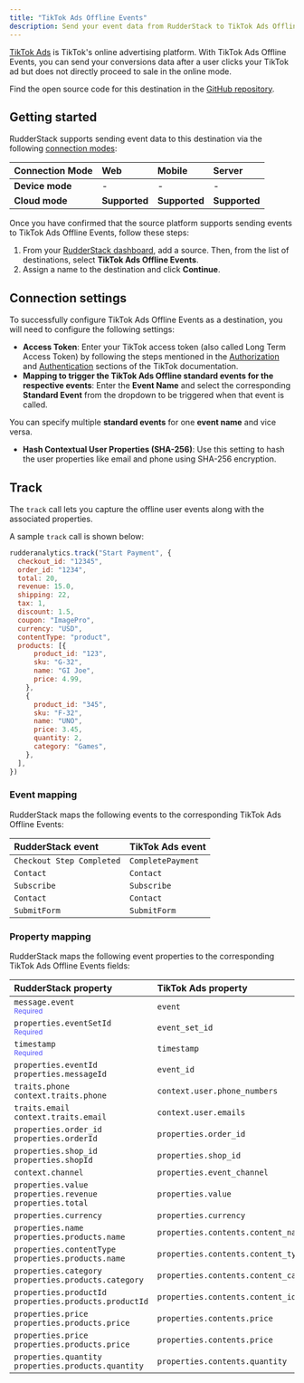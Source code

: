 ```yaml
---
title: "TikTok Ads Offline Events"
description: Send your event data from RudderStack to TikTok Ads Offline Events.
---
```


[TikTok Ads](https://www.tiktok.com/business/en/apps/tiktok?tt4b_lang_redirect=1") is TikTok's online advertising platform. With TikTok Ads Offline Events, you can send your conversions data after a user clicks your TikTok ad but does not directly proceed to sale in the online mode. 

Find the open source code for this destination in the <a href="https://github.com/rudderlabs/rudder-transformer/tree/master/src/v0/destinations/tiktok_ads_offline_events">GitHub repository</a>.

## Getting started

RudderStack supports sending event data to this destination via the following <a href="https://rudderstack.com/docs/rudderstack-cloud/rudderstack-connection-modes/">connection modes</a>:

| **Connection Mode** | **Web**       | **Mobile**    | **Server**    |
| :------------------ | :------------ | :------------ | :------------ |
| **Device mode**     |  -            | -             | -             |
| **Cloud mode**      | **Supported** | **Supported** | **Supported** |

Once you have confirmed that the source platform supports sending events to TikTok Ads Offline Events, follow these steps:

1. From your [RudderStack dashboard](https://app.rudderstack.com/), add a source. Then, from the list of destinations, select **TikTok Ads Offline Events**.
2. Assign a name to the destination and click **Continue**.

## Connection settings

To successfully configure TikTok Ads Offline Events as a destination, you will need to configure the following settings:

- **Access Token**: Enter your TikTok access token (also called Long Term Access Token) by following the steps mentioned in the [Authorization](https://ads.tiktok.com/marketing_api/docs?id=1738373141733378) and [Authentication](https://ads.tiktok.com/marketing_api/docs?id=1738373164380162) sections of the TikTok documentation.
- **Mapping to trigger the TikTok Ads Offline standard events for the respective events**: Enter the **Event Name** and select the corresponding **Standard Event** from the dropdown to be triggered when that event is called.

<div class="infoBlock">
You can specify multiple <strong>standard events</strong> for one <strong>event name</strong> and vice versa.
</div>

- **Hash Contextual User Properties (SHA-256)**: Use this setting to hash the user properties like email and phone using SHA-256 encryption.

## Track

The <Link to="/event-spec/standard-events/track/">`track`</Link> call lets you capture the offline user events along with the associated properties.

A sample `track` call is shown below:

```javascript
rudderanalytics.track("Start Payment", {
  checkout_id: "12345",
  order_id: "1234",
  total: 20,
  revenue: 15.0,
  shipping: 22,
  tax: 1,
  discount: 1.5,
  coupon: "ImagePro",
  currency: "USD",
  contentType: "product",
  products: [{
      product_id: "123",
      sku: "G-32",
      name: "GI Joe",
      price: 4.99,
    },
    {
      product_id: "345",
      sku: "F-32",
      name: "UNO",
      price: 3.45,
      quantity: 2,
      category: "Games",
    },
  ],
})
```

### Event mapping

RudderStack maps the following events to the corresponding TikTok Ads Offline Events:

| RudderStack event | TikTok Ads event |
| :------------------------------- | :--------------------------|
| `Checkout Step Completed` | `CompletePayment` |
| `Contact` | `Contact` |
| `Subscribe` | `Subscribe` |
| `Contact` | `Contact` |
| `SubmitForm` |  `SubmitForm` |

### Property mapping

RudderStack maps the following event properties to the corresponding TikTok Ads Offline Events fields:

| RudderStack property | TikTok Ads property |
| :-------------- | :------------------|
| `message.event` <br/> <span style="color: #4D4DFF;font-size:12px;">Required</span> | `event` |
| `properties.eventSetId` <br/> <span style="color: #4D4DFF;font-size:12px;">Required</span> | `event_set_id` |
| `timestamp` <br/> <span style="color: #4D4DFF;font-size:12px;">Required</span> | `timestamp` |
| `properties.eventId` <br /> `properties.messageId` | `event_id` |
| `traits.phone` <br /> `context.traits.phone` | `context.user.phone_numbers` |
| `traits.email` <br /> `context.traits.email` | `context.user.emails` |
| `properties.order_id` <br /> `properties.orderId` | `properties.order_id` |
| `properties.shop_id` <br /> `properties.shopId` | `properties.shop_id` |
| `context.channel` | `properties.event_channel` |
| `properties.value` <br /> `properties.revenue` <br /> `properties.total` | `properties.value` |
| `properties.currency` | `properties.currency` |
| `properties.name` <br /> `properties.products.name` | `properties.contents.content_name` |
| `properties.contentType` <br /> `properties.products.name` | `properties.contents.content_type` |
| `properties.category` <br /> `properties.products.category` | `properties.contents.content_category` |
| `properties.productId` <br /> `properties.products.productId` | `properties.contents.content_id` |
| `properties.price` <br /> `properties.products.price` | `properties.contents.price` |
| `properties.price` <br /> `properties.products.price` | `properties.contents.price` |
| `properties.quantity` <br /> `properties.products.quantity` | `properties.contents.quantity` |
